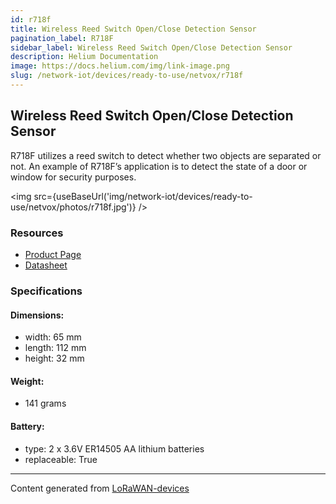 ```yaml
---
id: r718f
title: Wireless Reed Switch Open/Close Detection Sensor
pagination_label: R718F
sidebar_label: Wireless Reed Switch Open/Close Detection Sensor
description: Helium Documentation
image: https://docs.helium.com/img/link-image.png
slug: /network-iot/devices/ready-to-use/netvox/r718f
---
```



## Wireless Reed Switch Open/Close Detection Sensor

R718F utilizes a reed switch to detect whether two objects are separated or not. An example of
R718F’s application is to detect the state of a door or window for security purposes.

<img src={useBaseUrl('img/network-iot/devices/ready-to-use/netvox/photos/r718f.jpg')} />

### Resources

- [Product Page](http://www.netvox.com.tw/product.asp?pro=R718F)
- [Datasheet](http://www.netvox.com.tw/um/R718F/R718Fdatasheet.pdf)

### Specifications

#### Dimensions:

- width: 65 mm
- length: 112 mm
- height: 32 mm

#### Weight:

- 141 grams

#### Battery:

- type: 2 x 3.6V ER14505 AA lithium batteries
- replaceable: True

---

Content generated from [LoRaWAN-devices](https://github.com/TheThingsNetwork/lorawan-devices)

